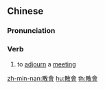 {{also|散会}}
==Chinese==
{{zh-forms|s=散会}}

===Pronunciation===
{{zh-pron
|m=sànhuì
|c=saan3 wui6-2
|h=pfs=san-fi
|mn=qz,twv,xm,zz:sòaⁿ-hōe/tw:sàn-hōe
|cat=v
}}

===Verb===
{{zh-verb}}

# to [[adjourn]] a [[meeting]]

[[zh-min-nan:散會]]
[[hu:散會]]
[[th:散會]]
